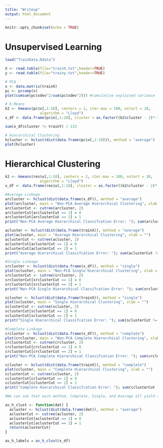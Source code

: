 ```yaml
---
title: "Writeup"
output: html_document
---
```


```r
knitr::opts_chunk$set(echo = TRUE)
```

# Unsupervised Learning

```r
load("TrainData.Rdata")

X <- read.table(file="trainX.txt",header=TRUE)
y <- read.table(file="trainy.txt",header=TRUE)

# PCA
x <- data.matrix(trainX)
pc <- prcomp(x)
plot(cumsum(pc$sdev^2/sum(pc$sdev^2))) #cumulative explained variance

# K-Means
k2 <- kmeans(pc$x[,1:10], centers = 2, iter.max = 100, nstart = 10, 
                algorithm = "Lloyd")
x_df <- data.frame(pc$x[,1:10], cluster = as.factor((k2$cluster - 2)*-1))

sum(x_df$cluster != trainY) / 133

# Hierarchical Clustering
hcluster <- hclust(dist(data.frame(pc$x[,1:10])), method = "average")
plot(hcluster)
```

# Hierarchical Clustering

```r
k2 <- kmeans(res$x[,1:10], centers = 2, iter.max = 100, nstart = 10, 
                algorithm = "Lloyd")
x_df <- data.frame(res$x[,1:10], cluster = as.factor((k2$cluster - 2)*-1))

#Average Linkage
arcluster <- hclust(dist(data.frame(x_df)), method = "average")
plot(arcluster, main = "Non-PCA Average Hierarchical Clustering", xlab = "")
arclusterCut <- cutree(arcluster, 2)
arclusterCut[arclusterCut == 1] = 0
arclusterCut[arclusterCut == 2] = 1
print("Non-PCA Average Hierarchical Classifcation Error: "); sum(arclusterCut != trainY) / 133

acluster <- hclust(dist(data.frame(trainX)), method = "average")
plot(acluster, main = "Average Hierarchical Clustering", xlab = "")
aclusterCut <- cutree(acluster, 2)
aclusterCut[aclusterCut == 1] = 0
aclusterCut[aclusterCut == 2] = 1
print("Average Hierarchical Classifcation Error: "); sum(aclusterCut != trainY) / 133

#Single Linkage
srcluster <- hclust(dist(data.frame(x_df)), method = "single")
plot(scluster, main = "Non-PCA Single Hierarchical Clustering", xlab = "")
srclusterCut <- cutree(srcluster, 2)
srclusterCut[srclusterCut == 1] = 0
srclusterCut[srclusterCut == 2] = 1
print("Non-PCA Single Hierarchical Classifcation Error: "); sum(srclusterCut != trainY) / 133

scluster <- hclust(dist(data.frame(trainX)), method = "single")
plot(scluster, main = "Single Hierarchical Clustering", xlab = "")
sclusterCut <- cutree(scluster, 2)
sclusterCut[sclusterCut == 1] = 0
sclusterCut[sclusterCut == 2] = 1
print("Single Hierarchical Classifcation Error: "); sum(sclusterCut != trainY) / 133

#Complete Linkage
crcluster <- hclust(dist(data.frame(x_df)), method = "complete")
plot(crcluster, main = "Non-PCA Complete Hierarchical Clustering", xlab = "")
crclusterCut <- cutree(crcluster, 2)
crclusterCut[crclusterCut == 1] = 0
crclusterCut[crclusterCut == 2] = 1
print("Non-PCA Complete Hierarchical Classifcation Error: "); sum(crclusterCut != trainY) / 133

ccluster <- hclust(dist(data.frame(trainX)), method = "complete")
plot(ccluster, main = "Complete Hierarchical Clustering", xlab = "")
cclusterCut <- cutree(ccluster, 2)
cclusterCut[cclusterCut == 1] = 0
cclusterCut[cclusterCut == 2] = 1
print("Complete Hierarchical Classifcation Error: "); sum(cclusterCut != trainY) / 133

#We can see that each method, Complete, Single, and Average all yield rather similar results. The branches have poor distribution, so cutting at small levels like 3 would give wildly inconsistent groupings, with one group with few elements and another with many. However, this does not necessarily mean this clustering method would be inappropriate for this context. Taking a closer look at the errors, we see that the classification errors are actually somewhat low. Average linkage has the lowest error, while single has the highest error. With an error of ~12.8%, average hierarchical clustering is a viable method for this problem. Additionally, reducing the dimensions through PCA does not seem to have much affect on the clustering reuslts. The classification errors for both average and single linkage clustering stayed exactly the same with or without prior PCA. However complete linakge seemed to change, although very minor. While dimension reduction was not too useful in this case, dimension reduction is still important for ease of use, visualization, and overall handling. 

av_h_clust <- function(dat) {
  acluster <- hclust(dist(data.frame(dat)), method = "average")
  aclusterCut <- cutree(acluster, 2)
  aclusterCut[aclusterCut == 1] = 0
  aclusterCut[aclusterCut == 2] = 1
  return(aclusterCut)
}

av_h_labels = av_h_clust(x_df)
```